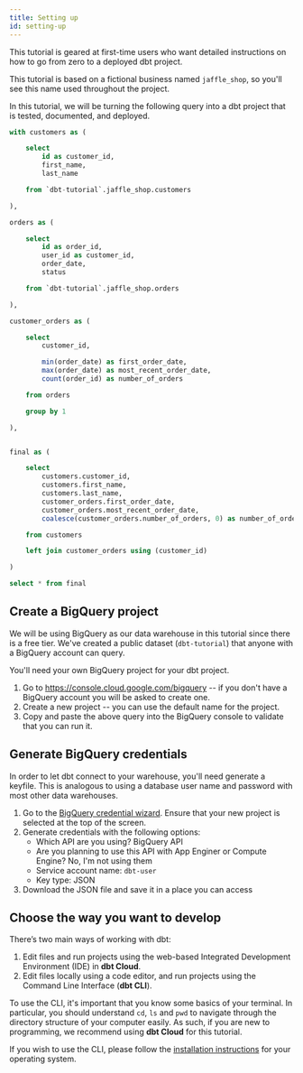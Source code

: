 ```yaml
---
title: Setting up
id: setting-up
---
```



<LoomVideo id="cb99861ab1034f7fab5fa48529e61f85" />

This tutorial is geared at first-time users who want detailed instructions on
how to go from zero to a deployed dbt project.

This tutorial is based on a fictional business named `jaffle_shop`, so you'll
see this name used throughout the project.

In this tutorial, we will be turning the following query into a dbt project that
is tested, documented, and deployed.
```sql
with customers as (

    select
        id as customer_id,
        first_name,
        last_name

    from `dbt-tutorial`.jaffle_shop.customers

),

orders as (

    select
        id as order_id,
        user_id as customer_id,
        order_date,
        status

    from `dbt-tutorial`.jaffle_shop.orders

),

customer_orders as (

    select
        customer_id,

        min(order_date) as first_order_date,
        max(order_date) as most_recent_order_date,
        count(order_id) as number_of_orders

    from orders

    group by 1

),


final as (

    select
        customers.customer_id,
        customers.first_name,
        customers.last_name,
        customer_orders.first_order_date,
        customer_orders.most_recent_order_date,
        coalesce(customer_orders.number_of_orders, 0) as number_of_orders

    from customers

    left join customer_orders using (customer_id)

)

select * from final
```

## Create a BigQuery project
We will be using BigQuery as our data warehouse in this tutorial since there is
a free tier. We've created a public dataset (`dbt-tutorial`) that anyone with
a BigQuery account can query.

You'll need your own BigQuery project for your dbt project.

<LoomVideo id="9b8d852c7e754d978209c3a60b53464e" />

1. Go to https://console.cloud.google.com/bigquery -- if you don't have a
BigQuery account you will be asked to create one.
2. Create a new project -- you can use the default name for the project.
<Lightbox src="/src/img/create-bigquery-project.png"
          title="Create a BigQuery project"></Lightbox>
3. Copy and paste the above query into the BigQuery console to validate that you
can run it.

## Generate BigQuery credentials
In order to let dbt connect to your warehouse, you'll need generate a keyfile.
This is analogous to using a database user name and password with most other
data warehouses.

<LoomVideo id="2b5a8ec255bd4dce91374f6941d279e5" />

1. Go to the [BigQuery credential wizard](https://console.cloud.google.com/apis/credentials/wizard). Ensure that your new project is selected at the top of the screen.
2. Generate credentials with the following options:
    * Which API are you using? BigQuery API
    * Are you planning to use this API with App Enginer or Compute Engine? No, I'm not using them
    * Service account name: `dbt-user`
    * Key type: JSON
3. Download the JSON file and save it in a place you can access


## Choose the way you want to develop
There’s two main ways of working with dbt:
1. Edit files and run projects using the web-based Integrated Development
Environment (IDE) in **dbt Cloud**.
2. Edit files locally using a code editor, and run projects using the Command
Line Interface (**dbt CLI**).

To use the CLI, it's important that you know some basics of your terminal. In
particular, you should understand `cd`, `ls` and `pwd` to navigate through the
directory structure of your computer easily. As such, if you are new to
programming, we recommend using **dbt Cloud** for this tutorial.

If you wish to use the CLI, please follow the [installation instructions](https://docs.getdbt.com/docs/installation)
for your operating system.
